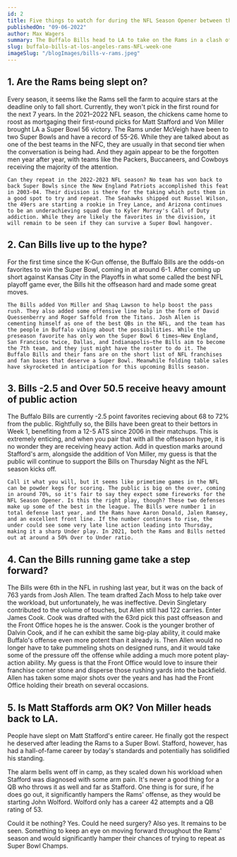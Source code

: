 ```yaml
---
id: 2
title: Five things to watch for during the NFL Season Opener between the Buffalo Bills vs Los Angeles Rams
publishedOn: "09-06-2022"
author: Max Wagers
summary: The Buffalo Bills head to LA to take on the Rams in a clash of the Super Bowl 56 Champs against the 2022-2023 Super Bowl favorite Buffalo Bills.
slug: buffalo-bills-at-los-angeles-rams-NFL-week-one
imageSlug: "/blogImages/bills-v-rams.jpeg"
---
```


<h2 style={{ backgroundColor: "black", color: "white", padding: "20px" }}>
  1. Are the Rams being slept on?
</h2>
<div style={{ fontFamily: "monospace", margin: "0 24px" }}>
    Every season, it seems like the Rams sell the farm to acquire stars at the deadline only to fall short. Currently, they won't pick in the first round for the next 7 years. In the 2021–2022 NFL season, the chickens came home to roost as mortgaging their first-round picks for Matt Stafford and Von Miller brought LA a Super Bowl 56 victory. The Rams under McVeigh have been to two Super Bowls and have a record of 55-26. While they are talked about as one of the best teams in the NFC, they are usually in that second tier when the conversation is being had. And they again appear to be the forgotten men year after year, with teams like the Packers, Buccaneers, and Cowboys receiving the majority of the attention.

    Can they repeat in the 2022-2023 NFL season? No team has won back to back Super Bowls since the New England Patriots accomplished this feat in 2003-04. Their division is there for the taking which puts them in a good spot to try and repeat. The Seahawks shipped out Russel Wilson, the 49ers are starting a rookie in Trey Lance, and Arizona continues to be an underachieving squad due to Kyler Murray's Call of Duty addiction. While they are likely the favorites in the division, it will remain to be seen if they can survive a Super Bowl hangover.

</div>

<h2 style={{ backgroundColor: "black", color: "white", padding: "20px" }}>
  2. Can Bills live up to the hype?
</h2>
<div style={{ fontFamily: "monospace", margin: "0 24px" }}>
   For the first time since the K-Gun offense, the Buffalo Bills are the odds-on favorites to win the Super Bowl, coming in at around 6-1. After coming up short against Kansas City in the Playoffs in what some called the best NFL playoff game ever, the Bills hit the offseason hard and made some great moves.

    The Bills added Von Miller and Shaq Lawson to help boost the pass rush. They also added some offensive line help in the form of David Quessenberry and Roger Saffold from the Titans. Josh Allen is cementing himself as one of the best QBs in the NFL, and the team has the people in Buffalo vibing about the possibilities. While the preseason favorite has only won the Super Bowl 6 times—New England, San Francisco twice, Dallas, and Indianapolis—the Bills aim to become the 7th team, and they just might have the roster to do it. The Buffalo Bills and their fans are on the short list of NFL franchises and fan bases that deserve a Super Bowl. Meanwhile folding table sales have skyrocketed in anticipation for this upcoming Bills season.

</div>

<h2 style={{ backgroundColor: "black", color: "white", padding: "20px" }}>
  3. Bills -2.5 and Over 50.5 receive heavy amount of public action
</h2>
<div style={{ fontFamily: "monospace", margin: "0 24px" }}>
    The Buffalo Bills are currently -2.5 point favorites recieving about 68 to 72% from the public. Rightfully so, the Bills have been great to their bettors in Week 1, benefiting from a 12-5 ATS since 2006 in their matchups. This is extremely enticing, and when you pair that with all the offseason hype, it is no wonder they are receiving heavy action. Add in question marks around Stafford's arm, alongside the addition of Von Miller, my guess is that the public will continue to support the Bills on Thursday Night as the NFL season kicks off.

    Call it what you will, but it seems like primetime games in the NFL can be powder kegs for scoring. The public is big on the over, coming in around 70%, so it's fair to say they expect some fireworks for the NFL Season Opener. Is this the right play, though? These two defenses make up some of the best in the league. The Bills were number 1 in total defense last year, and the Rams have Aaron Donald, Jalen Ramsey, and an excellent front line. If the number continues to rise, the under could see some very late line action leading into Thursday, making it a sharp Under play. In 2021, both the Rams and Bills netted out at around a 50% Over to Under ratio.

</div>
<h2 style={{ backgroundColor: "black", color: "white", padding: "20px" }}>
  4. Can the Bills running game take a step forward?
</h2>
<div style={{ fontFamily: "monospace", margin: "0 24px" }}>
 The Bills were 6th in the NFL in rushing last year, but it was on the back of 763 yards from Josh Allen. The team drafted Zach Moss to help take over the workload, but unfortunately, he was ineffective. Devin Singletary contributed to the volume of touches, but Allen still had 122 carries. Enter James Cook. Cook was drafted with the 63rd pick this past offseason and the Front Office hopes he is the answer. Cook is the younger brother of Dalvin Cook, and if he can exhibit the same big-play ability, it could make Buffalo's offense even more potent than it already is. Then Allen would no longer have to take pummeling shots on designed runs, and it would take some of the pressure off the offense while adding a much more potent play-action ability. My guess is that the Front Office would love to insure their franchise corner stone and disperse those rushing yards into the backfield. Allen has taken some major shots over the years and has had the Front Office holding their breath on several occasions.
</div>
<h2 style={{ backgroundColor: "black", color: "white", padding: "20px" }}>
  5. Is Matt Staffords arm OK? Von Miller heads back to LA.
</h2>
<div style={{ fontFamily: "monospace", margin: "0 24px" }}>
  People have slept on Matt Stafford's entire career. He finally got the respect he deserved after leading the Rams to a Super Bowl. Stafford, however, has had a hall-of-fame career by today's standards and potentially has solidified his standing.

The alarm bells went off in camp, as they scaled down his workload when Stafford was diagnosed with some arm pain. It's never a good thing for a QB who throws it as well and far as Stafford. One thing is for sure, if he does go out, it significantly hampers the Rams' offense, as they would be starting John Wolford. Wolford only has a career 42 attempts and a QB rating of 53.

Could it be nothing? Yes. Could he need surgery? Also yes. It remains to be seen. Something to keep an eye on moving forward throughout the Rams' season and would significantly hamper their chances of trying to repeat as Super Bowl Champs.

</div>
